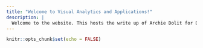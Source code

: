 ```yaml
---
title: "Welcome to Visual Analytics and Applications!"
description: |
  Welcome to the website. This hosts the write up of Archie Dolit for DataViz Makeovers and Group Projects of ISSS608 Visual Analytics and Applications!
---
```


```r
knitr::opts_chunk$set(echo = FALSE)
```
